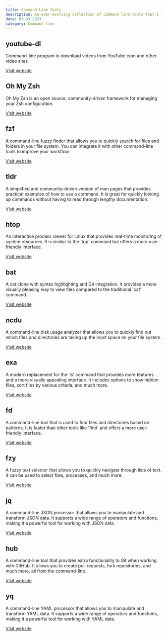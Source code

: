 ```yaml
---
title: Command Line Tools
description: An ever-evolving collection of command line tools that I find useful or just fun to play with.
date: 03.03.2023
category: Command line
---
```


## youtube-dl

Command-line program to download videos from YouTube.com and other video sites

[Visit website](https://ytdl-org.github.io/youtube-dl)

## Oh My Zsh

Oh My Zsh is an open source, community-driven framework for managing your Zsh configuration.

[Visit website](https://ohmyz.sh/)

## fzf

A command-line fuzzy finder that allows you to quickly search for files and folders in your file system. You can integrate it with other command-line tools to improve your workflow.

[Visit website](https://github.com/junegunn/fzf)

## tldr

A simplified and community-driven version of man pages that provides practical examples of how to use a command. It is great for quickly looking up commands without having to read through lengthy documentation.

[Visit website](https://tldr.sh/)


## htop

An interactive process viewer for Linux that provides real-time monitoring of system resources. It is similar to the 'top' command but offers a more user-friendly interface.

[Visit website](https://htop.dev/)


## bat

A cat clone with syntax highlighting and Git integration. It provides a more visually pleasing way to view files compared to the traditional 'cat' command.

[Visit website](https://github.com/sharkdp/bat)


## ncdu

A command-line disk usage analyzer that allows you to quickly find out which files and directories are taking up the most space on your file system.

[Visit website](https://dev.yorhel.nl/ncdu)


## exa

A modern replacement for the 'ls' command that provides more features and a more visually appealing interface. It includes options to show hidden files, sort files by various criteria, and much more.

[Visit website](https://the.exa.website/)


## fd

A command-line tool that is used to find files and directories based on patterns. It is faster than other tools like 'find' and offers a more user-friendly interface.

[Visit website](https://github.com/sharkdp/fd)


## fzy

A fuzzy text selector that allows you to quickly navigate through lists of text. It can be used to select files, processes, and much more.

[Visit website](https://github.com/jhawthorn/fzy)

## jq

A command-line JSON processor that allows you to manipulate and transform JSON data. It supports a wide range of operators and functions, making it a powerful tool for working with JSON data.

[Visit website](https://stedolan.github.io/jq/)

## hub

A command-line tool that provides extra functionality to Git when working with GitHub. It allows you to create pull requests, fork repositories, and much more, all from the command-line.

[Visit website](https://hub.github.com/)

## yq

A command-line YAML processor that allows you to manipulate and transform YAML data. It supports a wide range of operators and functions, making it a powerful tool for working with YAML data.

[Visit website](https://github.com/mikefarah/yq)
